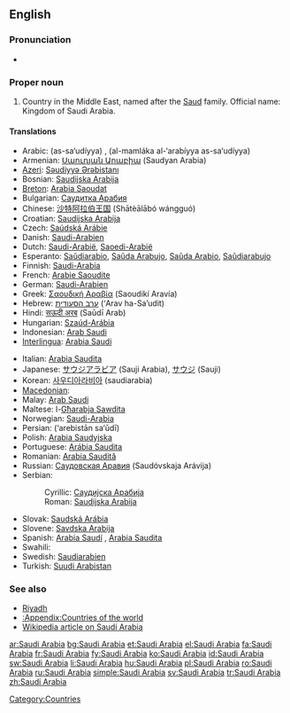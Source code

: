 ==English==
{{wikipedia}}

===Pronunciation===
* {{audio|en-us-Saudi Arabia.ogg|Audio (US)}}

===Proper noun===
{{en-proper noun|sg=[[Saudi]] [[Arabia]]}}

# Country in the Middle East, named after the [[Saud]] family. Official name: Kingdom of Saudi Arabia.

====Translations====
{{trans-top|country in the Middle East}}
* Arabic: {{Arab|[[السعودية]]}} (as-sa‘udíyya) {{f}}, {{Arab|[[المملكة العربية السعودية]]}} (al-mamláka al-‘arabíyya as-sa‘udíyya) {{f}}
* Armenian: [[Սաուդյան Արաբիա]] (Saudyan Arabia)
* [[Azeri]]: [[Səudiyyə Ərəbistanı]]
* Bosnian: [[Saudijska Arabija#Bosnian|Saudijska Arabija]] {{f}}
* [[Breton]]: [[Arabia Saoudat]]
* Bulgarian: [[Саудитка Арабия]] {{f}}
* Chinese: [[沙特阿拉伯王国]] (Shātèālābó wángguó)
* Croatian: [[Saudijska Arabija#Croatian|Saudijska Arabija]] {{f}}
* Czech: [[Saúdská Arábie]] {{f}}
* Danish: [[Saudi-Arabien]]
* Dutch: [[Saudi-Arabië]], [[Saoedi-Arabië]]
* Esperanto: [[Saŭdiarabio]], [[Saŭda Arabujo]], [[Saŭda Arabio]], [[Saŭdiarabujo]]
* Finnish: [[Saudi-Arabia]]
* French: [[Arabie Saoudite]] {{f}}
* German: [[Saudi-Arabien]] {{n}}
* Greek: [[Σαουδική Αραβία]] (Saoudikí Aravía) {{f}}
* Hebrew: [[ערב הסעודית]] (‘Arav ha-Sa’udit)
* Hindi: [[सऊदी अरब]] (Saūdī Arab)
* Hungarian: [[Szaúd-Arábia]]
* Indonesian: [[Arab Saudi]]
* [[Interlingua]]: [[Arabia Saudi]]
{{trans-mid}}
* Italian: [[Arabia Saudita]] {{f}}
* Japanese: [[サウジアラビア]] (Sauji Arabia), [[サウジ]] (Sauji)
* Korean: [[사우디아라비아]] (saudiarabia)
* [[Macedonian]]: {{t|mk|Саудиска Арабија|f|tr=Saúdiska Arábija|sc=Cyrl}}
* Malay: [[Arab Saudi]]
* Maltese: l-[[Għarabja Sawdita]]
* Norwegian: [[Saudi-Arabia]]
* Persian: {{fa-Arab|[[عربستان سعودی]]}} (‘arebistān sa‘ūdī)
* Polish: [[Arabia Saudyjska]]
* Portuguese: [[Arábia Saudita]] {{f}}
* Romanian: [[Arabia Saudită]] {{f}}
* Russian: [[Саудовская Аравия]] (Saudóvskaja Arávija) {{f}}
* Serbian:
*: Cyrillic: [[Саудијска Арабија]] {{f}}
*: Roman: [[Saudijska Arabija#Serbian|Saudijska Arabija]] {{f}}
* Slovak: [[Saudská Arábia]] {{f}}
* Slovene: [[Savdska Arabija]] {{f}}
* Spanish: [[Arabia Saudí]] {{f}}, [[Arabia Saudita]] {{f}}
* Swahili: {{t|sw|saudi arabia}}
* Swedish: [[Saudiarabien]]
* Turkish: [[Suudi Arabistan]]
{{trans-bottom}}

===See also===
* [[Riyadh]]
* [[:Appendix:Countries of the world]]
* [[w:Saudi Arabia|Wikipedia article on Saudi Arabia]]

[[Category:Countries]]

[[ar:Saudi Arabia]]
[[bg:Saudi Arabia]]
[[et:Saudi Arabia]]
[[el:Saudi Arabia]]
[[fa:Saudi Arabia]]
[[fr:Saudi Arabia]]
[[fy:Saudi Arabia]]
[[ko:Saudi Arabia]]
[[id:Saudi Arabia]]
[[sw:Saudi Arabia]]
[[li:Saudi Arabia]]
[[hu:Saudi Arabia]]
[[pl:Saudi Arabia]]
[[ro:Saudi Arabia]]
[[ru:Saudi Arabia]]
[[simple:Saudi Arabia]]
[[sv:Saudi Arabia]]
[[tr:Saudi Arabia]]
[[zh:Saudi Arabia]]
